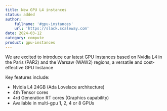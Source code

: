 ```yaml
---
title: New GPU L4 instances
status: added
author:
    fullname: '#gpu-instances'
    url: 'https://slack.scaleway.com'
date: 2024-03-12
category: compute
product: gpu-instances
---
```


We are excited to introduce our latest GPU Instances based on Nvidia L4 in the Paris (PAR2) and the Warsaw (WAW2) regions, a versatile and cost-effective GPU Instance

Key features include:
- Nvidia L4 24GB (Ada Lovelace architecture)
- 4th Tensor cores
- 4rd Generation RT cores (Graphics capability)
- Available in multi-gpu 1, 2, 4 or 8 GPUs


